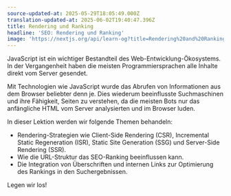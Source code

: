 ```yaml
---
source-updated-at: 2025-05-29T18:05:49.000Z
translation-updated-at: 2025-06-02T19:40:47.396Z
title: Rendering und Ranking
headline: 'SEO: Rendering und Ranking'
image: 'https://nextjs.org/api/learn-og?title=Rendering%20and%20Ranking&amp;chapter=10'
---
```


JavaScript ist ein wichtiger Bestandteil des Web-Entwicklung-Ökosystems. In der Vergangenheit haben die meisten Programmiersprachen alle Inhalte direkt vom Server gesendet.

Mit Technologien wie JavaScript wurde das Abrufen von Informationen aus dem Browser beliebter denn je. Dies wiederum beeinflusste Suchmaschinen und ihre Fähigkeit, Seiten zu verstehen, da die meisten Bots nur das anfängliche HTML vom Server analysierten und im Browser luden.

In dieser Lektion werden wir folgende Themen behandeln:

*   Rendering-Strategien wie Client-Side Rendering (CSR), Incremental Static Regeneration (ISR), Static Site Generation (SSG) und Server-Side Rendering (SSR).
*   Wie die URL-Struktur das SEO-Ranking beeinflussen kann.
*   Die Integration von Überschriften und internen Links zur Optimierung des Rankings in den Suchergebnissen.

Legen wir los!